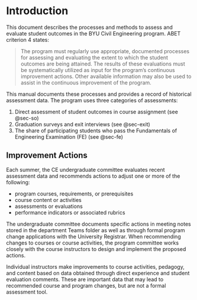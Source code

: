 # Introduction

This document describes the processes and methods to assess and evaluate student outcomes in the BYU Civil Engineering program. ABET criterion 4 states: 

> The program must regularly use appropriate, documented processes for assessing and evaluating the extent to which the student outcomes are being attained. The results of these evaluations must be systematically utilized as input for the program's continuous improvement actions. Other available information may also be used to assist in the continuous improvement of the program.

This manual documents these processes and provides a record of historical assessment data. 
The program uses three categories of assessments:

  1. Direct assessment of student outcomes in course assignment (see @sec-so)
  2. Graduation surveys and exit interviews (see @sec-exit)
  3. The share of participating students who pass the Fundamentals of Engineering Examination (FE) (see @sec-fe)

## Improvement Actions
Each summer, the CE undergraduate committee evaluates recent assessment data and recommends actions to adjust one or more of the following:

  - program courses, requirements, or prerequisites
  - course content or activities
  - assessments or evaluations
  - performance indicators or associated rubrics
  
The undergraduate committee documents specific actions in meeting notes stored
in the department Teams folder as well as through formal program change
applications with the University Registrar. When recommending changes to courses
or course activities, the program committee works closely with the course
instructors to design and implement the proposed actions.

Individual instructors make improvements to course activities, pedagogy, and content based
on data obtained through direct experience and student evaluation comments. These
are important data that may lead to recommended course and program changes, but are not a
formal assessment tool.




